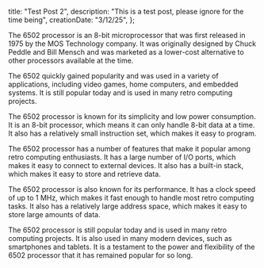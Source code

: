   title: "Test Post 2",
  description: "This is a test post, please ignore for the time being",
  creationDate: "3/12/25",
};

The 6502 processor is an 8-bit microprocessor that was first released in 1975 by the MOS Technology company. It was originally designed by Chuck Peddle and Bill Mensch and was marketed as a lower-cost alternative to other processors available at the time.

The 6502 quickly gained popularity and was used in a variety of applications, including video games, home computers, and embedded systems. It is still popular today and is used in many retro computing projects.

The 6502 processor is known for its simplicity and low power consumption. It is an 8-bit processor, which means it can only handle 8-bit data at a time. It also has a relatively small instruction set, which makes it easy to program.

The 6502 processor has a number of features that make it popular among retro computing enthusiasts. It has a large number of I/O ports, which makes it easy to connect to external devices. It also has a built-in stack, which makes it easy to store and retrieve data.

The 6502 processor is also known for its performance. It has a clock speed of up to 1 MHz, which makes it fast enough to handle most retro computing tasks. It also has a relatively large address space, which makes it easy to store large amounts of data.

The 6502 processor is still popular today and is used in many retro computing projects. It is also used in many modern devices, such as smartphones and tablets. It is a testament to the power and flexibility of the 6502 processor that it has remained popular for so long.
